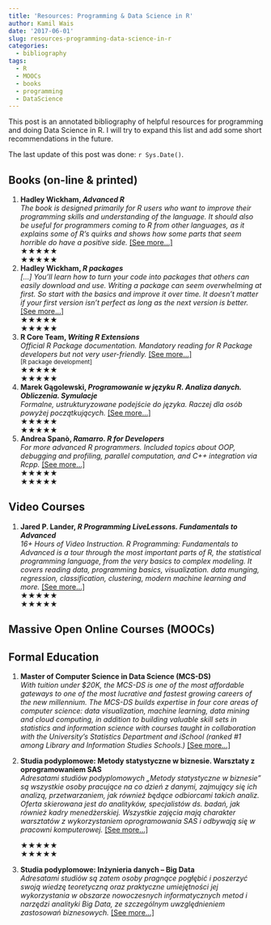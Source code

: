 ```yaml
---
title: 'Resources: Programming & Data Science in R'
author: Kamil Wais
date: '2017-06-01'
slug: resources-programming-data-science-in-r
categories:
  - bibliography
tags:
  - R
  - MOOCs
  - books
  - programming
  - DataScience
---
```


This post is an annotated bibliography of helpful resources for programming and doing Data Science in R. I will try to expand this list and add some short recommendations in the future.   

The last update of this post was done: `r Sys.Date()`.

## Books (on-line & printed)

1. __Hadley Wickham, *Advanced R*__   
_The book is designed primarily for R users who want to improve their programming skills and understanding of the language. It should also be useful for programmers coming to R from other languages, as it explains some of R’s quirks and shows how some parts that seem horrible do have a positive side._
[[See more...]](http://adv-r.had.co.nz/)   
<div class="star-ratings-css"><div class="star-ratings-css-top" style="width: 100%"><span>★</span><span>★</span><span>★</span><span>★</span><span>★</span></div><div class="star-ratings-css-bottom"><span>★</span><span>★</span><span>★</span><span>★</span><span>★</span></div></div>

1. __Hadley Wickham, *R packages*__  
_[...] You’ll learn how to turn your code into packages that others can easily download and use. Writing a package can seem overwhelming at first. So start with the basics and improve it over time. It doesn’t matter if your first version isn’t perfect as long as the next version is better._
[[See more...]](http://adv-r.had.co.nz/)  
<div class="star-ratings-css"><div class="star-ratings-css-top" style="width: 100%"><span>★</span><span>★</span><span>★</span><span>★</span><span>★</span></div><div class="star-ratings-css-bottom"><span>★</span><span>★</span><span>★</span><span>★</span><span>★</span></div></div>

1. __R Core Team, *Writing R Extensions*__   
_Official R Package documentation. Mandatory reading for R Package developers but not very user-friendly._
[[See more...]](http://cran.r-project.org/doc/manuals/r-release/R-exts.html)   
<small>[R package development]</small>
<div class="star-ratings-css"><div class="star-ratings-css-top" style="width: 65%"><span>★</span><span>★</span><span>★</span><span>★</span><span>★</span></div><div class="star-ratings-css-bottom"><span>★</span><span>★</span><span>★</span><span>★</span><span>★</span></div></div>

1. __Marek Gągolewski, *Programowanie w języku R. Analiza danych. Obliczenia. Symulacje*__  
_Formalne, ustrukturyzowane podejście do języka. Raczej dla osób powyżej początkujących._
[[See more...]](http://ksiegarnia.pwn.pl/produkt/213568/programowanie-w-jezyku-r.html)     
<div class="star-ratings-css"><div class="star-ratings-css-top" style="width: 80%"><span>★</span><span>★</span><span>★</span><span>★</span><span>★</span></div><div class="star-ratings-css-bottom"><span>★</span><span>★</span><span>★</span><span>★</span><span>★</span></div></div>

1. __Andrea Spanò, *Ramarro. R for Developers*__   
_For more advanced R programmers. Included topics about OOP, debugging and profiling, parallel computation, and C++ integration via Rcpp._
[[See more...]](http://www.quantide.com/ramarro-r-for-developers/)    
<div class="star-ratings-css"><div class="star-ratings-css-top" style="width: 80%"><span>★</span><span>★</span><span>★</span><span>★</span><span>★</span></div><div class="star-ratings-css-bottom"><span>★</span><span>★</span><span>★</span><span>★</span><span>★</span></div></div>

## Video Courses

1. __Jared P. Lander, *R Programming LiveLessons. Fundamentals to Advanced*__   
_16+ Hours of Video Instruction. R Programming: Fundamentals to Advanced is a tour through the most important parts of R, the statistical programming language, from the very basics to complex modeling.  It covers reading data, programming basics, visualization. data munging, regression, classification, clustering, modern machine learning and more._
[[See more...]](http://www.informit.com/store/r-programming-livelessons-video-training-fundamentals-9780133743272)   
<div class="star-ratings-css"><div class="star-ratings-css-top" style="width: 80%"><span>★</span><span>★</span><span>★</span><span>★</span><span>★</span></div><div class="star-ratings-css-bottom"><span>★</span><span>★</span><span>★</span><span>★</span><span>★</span></div></div>


## Massive Open Online Courses (MOOCs)

## Formal Education

1. __Master of Computer Science in Data Science (MCS-DS)__    
_With tuition under $20K, the MCS-DS is one of the most affordable gateways to one of the most lucrative and fastest growing careers of the new millennium. The MCS-DS builds expertise in four core areas of computer science: data visualization, machine learning, data mining and cloud computing, in addition to building valuable skill sets in statistics and information science with courses taught in collaboration with the University’s Statistics Department and iSchool (ranked #1 among Library and Information Studies Schools.)_
[[See more...]](https://www.coursera.org/university-programs/masters-in-computer-data-science)   

1. __Studia podyplomowe: Metody statystyczne w biznesie. Warsztaty z oprogramowaniem SAS__    
_Adresatami studiów podyplomowych „Metody statystyczne w biznesie” są wszystkie osoby pracujące na co dzień z danymi, zajmujący się ich analizą, przetwarzaniem, jak również będące odbiorcami takich analiz. Oferta skierowana jest do analityków, specjalistów ds. badań, jak również kadry menedżerskiej. Wszystkie zajęcia mają charakter warsztatów z wykorzystaniem oprogramowania SAS i odbywają się w pracowni komputerowej._
[[See more...]](http://coin.wne.uw.edu.pl/pwojcik/podyplomowe_statystyka/)   
<div class="star-ratings-css"><div class="star-ratings-css-top" style="width: 100%"><span>★</span><span>★</span><span>★</span><span>★</span><span>★</span></div><div class="star-ratings-css-bottom"><span>★</span><span>★</span><span>★</span><span>★</span><span>★</span></div></div>

1. __Studia podyplomowe: Inżynieria danych – Big Data__    
_Adresatami studiów są zatem osoby pragnące pogłębić i poszerzyć swoją wiedzę teoretyczną oraz praktyczne umiejętności jej wykorzystania w obszarze nowoczesnych informatycznych metod i narzędzi analityki Big Data, ze szczególnym uwzględnieniem zastosowań biznesowych._
[[See more...]](http://bigdatacenter.pl/?page_id=166) 


